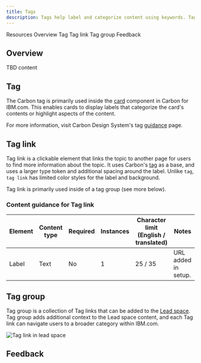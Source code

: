 ```yaml
---
title: Tags
description: Tags help label and categorize content using keywords. Tag link enables a tag to be clickable and navigate users to related content.
---
```



<ComponentDescription name="Tags" type="ui" />

<AnchorLinks>

<AnchorLink>Resources</AnchorLink>
<AnchorLink>Overview</AnchorLink>
<AnchorLink>Tag</AnchorLink>
<AnchorLink>Tag link</AnchorLink>
<AnchorLink>Tag group</AnchorLink>
<AnchorLink>Feedback</AnchorLink>
  
</AnchorLinks>

## Overview

TBD content

## Tag

The Carbon tag is primarily used inside the [card](https://www.ibm.com/standards/carbon/components/cards) component in Carbon for IBM.com. This enables cards to display labels that categorize the card's contents or highlight aspects of the content.

For more information, visit Carbon Design System's tag [guidance](https://carbondesignsystem.com/components/tag/usage/) page.

## Tag link

Tag link is a clickable element that links the topic to another page for users to find more information about the topic. It uses Carbon's [tag](https://carbondesignsystem.com/components/tag/usage/) as a base, and uses a larger type token and additional spacing around the label. Unlike `tag`, `tag link` has limited color styles for the label and background.

Tag link is primarily used inside of a tag group (see more below).

<ResourceLinks name="Tag link" type="ui" multiComponent />

### Content guidance for Tag link

| Element | Content type | Required | Instances | Character limit <br/>(English / translated) | Notes               |
| ------- | ------------ | -------- | --------- | ------------------------------------------- | ------------------- |
| Label   | Text         | No       | 1         | 25 / 35                                     | URL added in setup. |

## Tag group

Tag group is a collection of Tag links that can be added to the [Lead space](https://www.ibm.com/standards/carbon/components/leadspace). Tag group adds additional context to the Lead space content, and each Tag link can navigate users to a broader category within IBM.com.

<Row>
<Column colMd={8} colLg={12}>

![Tag link in lead space](../../images/component/tags/components--tag-link.jpg)

</Column>
</Row>

<ResourceLinks name="Tag group" type="ui" multiComponent />

## Feedback

<ComponentFeedback />
